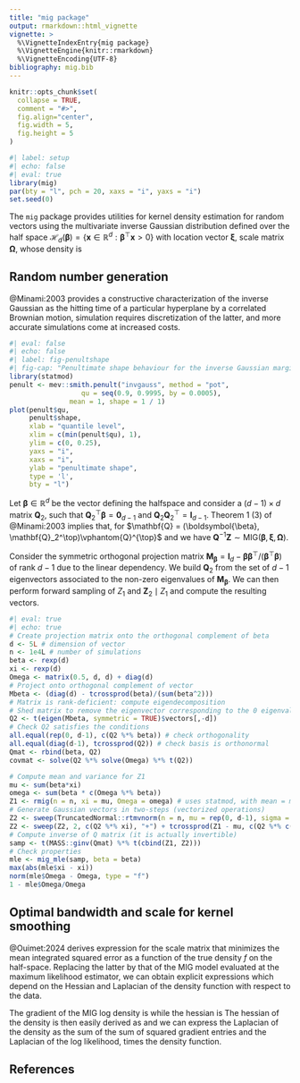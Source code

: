 ```yaml
---
title: "mig package"
output: rmarkdown::html_vignette
vignette: >
  %\VignetteIndexEntry{mig package}
  %\VignetteEngine{knitr::rmarkdown}
  %\VignetteEncoding{UTF-8}
bibliography: mig.bib
---
```


```r
knitr::opts_chunk$set(
  collapse = TRUE,
  comment = "#>",
  fig.align="center", 
  fig.width = 5, 
  fig.height = 5
)
```

```r
#| label: setup
#| echo: false
#| eval: true
library(mig)
par(bty = "l", pch = 20, xaxs = "i", yaxs = "i")
set.seed(0)
```

The `mig` package provides utilities for kernel density estimation for random vectors  using the multivariate inverse Gaussian distribution defined over the half space $\mathcal{H}_d(\boldsymbol{\beta}) = \{\boldsymbol{x} \in \mathbb{R}^d: \boldsymbol{\beta}^\top \boldsymbol{x} > 0\}$ with location vector $\boldsymbol{\xi}$, scale matrix $\boldsymbol{\Omega}$, whose density is 
\begin{align*}
\frac{\boldsymbol{\beta}^\top\boldsymbol{\xi}}{(2\pi)^{d/2}|\boldsymbol{\Omega}|}(\boldsymbol{\beta}^\top\boldsymbol{x})^{-d/2-1}\exp \left\{-\frac{(\boldsymbol{x} - \boldsymbol{\xi})^\top \boldsymbol{\Omega}^{-1}(\boldsymbol{x}-\boldsymbol{\xi})}{2\boldsymbol{\beta}^\top\boldsymbol{x}}\right\}, \qquad \boldsymbol{x} \in \mathcal{H}_d(\boldsymbol{\beta}).
\end{align*}



## Random number generation
 
 
@Minami:2003 provides a constructive characterization of the inverse Gaussian as the hitting time of a particular hyperplane by a correlated Brownian motion, simulation requires discretization of the latter, and more accurate simulations come at increased costs. 
 
```r
#| eval: false
#| echo: false
#| label: fig-penultshape
#| fig-cap: "Penultimate shape behaviour for the inverse Gaussian margin with $\\xi=1$ and \\Omega=1$."
library(statmod)
penult <- mev::smith.penult("invgauss", method = "pot",
                  qu = seq(0.9, 0.9995, by = 0.0005), 
               mean = 1, shape = 1 / 1)
plot(penult$qu, 
     penult$shape, 
     xlab = "quantile level",
     xlim = c(min(penult$qu), 1), 
     ylim = c(0, 0.25),
     yaxs = "i",
     xaxs = "i",
     ylab = "penultimate shape",
     type = 'l',
     bty = "l")
```


Let $\boldsymbol{\beta} \in \mathbb{R}^d$ be the vector defining the halfspace and consider a $(d-1) \times d$ matrix $\mathbf{Q}_2$, such that $\mathbf{Q}_2^\top\boldsymbol{\beta} = \boldsymbol{0}_{d-1}$ and $\mathbf{Q}_2\mathbf{Q}_2^\top = \mathbf{I}_{d-1}$. Theorem 1 (3) of @Minami:2003 implies that, for $\mathbf{Q} = (\boldsymbol{\beta}, \mathbf{Q}_2^\top)\vphantom{Q}^{\top}$ and
\begin{align*} 
Z_1 &\sim \mathsf{MIG}(\boldsymbol{\beta}^\top\boldsymbol{\xi}, \boldsymbol{\beta}^\top\boldsymbol{\Omega}\boldsymbol{\beta}) \\
\boldsymbol{Z}_2 \mid Z_1 = z_1 &\sim \mathsf{Norm}_{d-1}\left[\mathbf{Q}_2\{\boldsymbol{\xi} + \boldsymbol{\Omega}\boldsymbol{\beta}/(\boldsymbol{\beta}^\top\boldsymbol{\Omega}\boldsymbol{\beta})(z_1-\boldsymbol{\beta}^\top\boldsymbol{\xi})\}, z_1(\mathbf{Q}_2\boldsymbol{\Omega}^{-1}\mathbf{Q}_2^\top)^{-1}\right],
\end{align*}
we have $\mathbf{Q}^{-1}\boldsymbol{Z} \sim \mathsf{MIG}(\boldsymbol{\beta}, \boldsymbol{\xi}, \boldsymbol{\Omega})$.

Consider the symmetric orthogonal projection matrix $\mathbf{M}_{\boldsymbol{\beta}}=\mathbf{I}_d - \boldsymbol{\beta}\boldsymbol{\beta}^\top/(\boldsymbol{\beta}^\top\boldsymbol{\beta})$ of rank $d-1$ due to the linear dependency. We build $\mathbf{Q}_2$ from the set of $d-1$ eigenvectors associated to the non-zero eigenvalues of $\mathbf{M}_{\boldsymbol{\beta}}$. We can then perform forward sampling of $Z_1$ and $\boldsymbol{Z}_2 \mid Z_1$ and compute the resulting vectors.

```r
#| eval: true
#| echo: true
# Create projection matrix onto the orthogonal complement of beta
d <- 5L # dimension of vector
n <- 1e4L # number of simulations
beta <- rexp(d)
xi <- rexp(d)
Omega <- matrix(0.5, d, d) + diag(d)
# Project onto orthogonal complement of vector
Mbeta <- (diag(d) - tcrossprod(beta)/(sum(beta^2)))
# Matrix is rank-deficient: compute eigendecomposition 
# Shed matrix to remove the eigenvector corresponding to the 0 eigenvalue
Q2 <- t(eigen(Mbeta, symmetric = TRUE)$vectors[,-d])
# Check Q2 satisfies the conditions
all.equal(rep(0, d-1), c(Q2 %*% beta)) # check orthogonality
all.equal(diag(d-1), tcrossprod(Q2)) # check basis is orthonormal
Qmat <- rbind(beta, Q2)
covmat <- solve(Q2 %*% solve(Omega) %*% t(Q2))

# Compute mean and variance for Z1
mu <- sum(beta*xi)
omega <- sum(beta * c(Omega %*% beta))
Z1 <- rmig(n = n, xi = mu, Omega = omega) # uses statmod, with mean = mu and shape mu^2/omega
# Generate Gaussian vectors in two-steps (vectorized operations)
Z2 <- sweep(TruncatedNormal::rtmvnorm(n = n, mu = rep(0, d-1), sigma = covmat), 1, sqrt(Z1), "*")
Z2 <- sweep(Z2, 2, c(Q2 %*% xi), "+") + tcrossprod(Z1 - mu, c(Q2 %*% c(Omega %*% beta)/omega))
# Compute inverse of Q matrix (it is actually invertible)
samp <- t(MASS::ginv(Qmat) %*% t(cbind(Z1, Z2)))
# Check properties
mle <- mig_mle(samp, beta = beta)
max(abs(mle$xi - xi))
norm(mle$Omega - Omega, type = "f")
1 - mle$Omega/Omega
```

## Optimal bandwidth and scale for kernel smoothing

@Ouimet:2024 derives expression for the scale matrix that minimizes the mean integrated squared error as a function of the true density $f$ on the half-space. Replacing the latter by that of the MIG model evaluated at the maximum likelihood estimator, we can obtain explicit expressions which depend on the Hessian and Laplacian of the density function with respect to the data. 

The gradient of the MIG log density is
\begin{align*}
\frac{\partial \log f(\boldsymbol{x})}{\partial \boldsymbol{x}} = - \left( \frac{d}{2} + 1\right) \frac{\boldsymbol{\beta}}{\boldsymbol{\beta}^\top\boldsymbol{x}}- \frac{\boldsymbol{\Omega}^{-1}(\boldsymbol{x}-\boldsymbol{\xi})}{\boldsymbol{\beta}^\top\boldsymbol{x}} + 
\frac{(\boldsymbol{x}-\boldsymbol{\xi})^\top\boldsymbol{\Omega}^{-1}(\boldsymbol{x}-\boldsymbol{\xi})\boldsymbol{\beta}}{2(\boldsymbol{\beta}^\top\boldsymbol{x})^2},
\end{align*}
while the hessian is
\begin{align*}
\frac{\partial^2 \log f(\boldsymbol{x})}{\partial \boldsymbol{x}\partial \boldsymbol{x}^\top} = 
\left( \frac{d}{2} + 1\right) \frac{\boldsymbol{\beta}\boldsymbol{\beta}^\top}{(\boldsymbol{\beta}^\top\boldsymbol{x})^2}- \frac{\boldsymbol{\Omega}^{-1}}{\boldsymbol{\beta}^\top\boldsymbol{x}} + 
\frac{\boldsymbol{\Omega}^{-1}(\boldsymbol{x}-\boldsymbol{\xi})\boldsymbol{\beta}^\top}{(\boldsymbol{\beta}^\top\boldsymbol{x})^2} +
\frac{\boldsymbol{\beta}(\boldsymbol{x}-\boldsymbol{\xi})^\top\boldsymbol{\Omega}^{-1}}{(\boldsymbol{\beta}^\top\boldsymbol{x})^2} - \frac{(\boldsymbol{x}-\boldsymbol{\xi})^\top\boldsymbol{\Omega}^{-1}(\boldsymbol{x}-\boldsymbol{\xi}) \boldsymbol{\beta}\boldsymbol{\beta}^\top}{(\boldsymbol{\beta}^\top\boldsymbol{x})^3}.
\end{align*}
The hessian of the density is then easily derived as
\begin{align*}
\frac{\partial^2}{\partial  \boldsymbol{x}\partial  \boldsymbol{x}^\top} f(\boldsymbol{x}) = f(\boldsymbol{x}) \left[ \frac{\partial }{\partial  \boldsymbol{x}} \log\{f(\boldsymbol{x})\}\frac{\partial }{\partial  \boldsymbol{x}^\top} \log\{f(\boldsymbol{x})\} + \frac{\partial ^2}{\partial  \boldsymbol{x}\partial  \boldsymbol{x}^\top} \log\{f(\boldsymbol{x})\}\right]
\end{align*}
and we can express the Laplacian of the density as the sum of the sum of squared gradient entries and the Laplacian of the log likelihood, times the density function. 

## References
